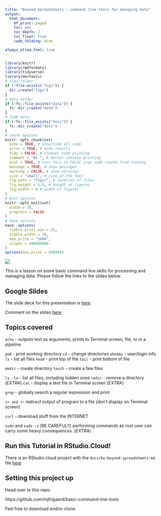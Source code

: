```yaml
---
title: "Beyond Spreadsheets : command line tools for managing data"
output:
  html_document:
    df_print: paged
    toc: yes
    toc_depth: 2
    toc_float: true
    code_folding: hide

always_allow_html: true
---
```


```r
library(knitr)
library(rmdformats)
library(tidyverse)
library(devtools)
# figs folder
if (!file.exists("figs")) {
  dir.create("figs")
}
# data folder
if (!fs::file_exists("data")) {
  fs::dir_create("data")
}
# JSON data
if (!fs::file_exists("docs")) {
  fs::dir_create("docs")
}
# chunk options
knitr::opts_chunk$set(
  echo = TRUE, # show/hide all code
  error = TRUE, # hide results
  tidy = FALSE, # cleaner code printing
  comment = "#> ", # better console printing
  eval = TRUE, # turn this to FALSE stop code chunks from running
  message = TRUE, # show messages
  warning = FALSE, # show warnings
  size = "small", # size of the text
  fig.path = "figs/", # location of files
  fig.height = 5.5, # height of figures
  fig.width = 8 # width of figures
) 
# knit options
knitr::opts_knit$set(
  width = 78,
  progress = FALSE
)
# base options
base::options(
  tibble.print_max = 25,
  tibble.width = 78,
  max.print = "1000",
  scipen = 100000000
)
options(max.print = 999999)
```


![](images/01-cli.png)

This is a lesson on some basic command line skills for processing and managing data. Please follow the links to the slides below.

## Google Slides

The slide deck for this presentation is [here](http://bit.ly/33DuKMt)

Comment on the slides [here](http://bit.ly/bu-beyond-spreadsheets)

## Topics covered

`echo` - outputs text as arguments, prints to Terminal screen, file, or in a pipeline

`pwd` - print working directory
`cd` - change directories
`whoami` - user/login info
`ls` - list all files
`head` - print top of file
`tail` - print bottom of file

`mkdir` - create directory
`touch` - create a few files


`ls -la` - list all files, including hidden ones
`rmdir` - remove a directory  (*EXTRA*)
`cat` - display a text file in Terminal screen  (*EXTRA*)

`grep` - globally search a regular expression and print

`>> and > `- redirect output of program to a file (don’t display on Terminal screen)

`curl` - download stuff from the INTERNET

`sudo` and `sudo -s` (BE CAREFUL!!) performing commands as root user can carry some heavy consequences. (*EXTRA*)

## Run this Tutorial in RStudio.Cloud!

There is an RStudio cloud project with the `docs/bu-beyond-spreadsheets.md` file [here](https://rstudio.cloud/project/618815)

## Setting this project up

Head over to this repo:

https://github.com/mjfrigaard/basic-command-line-tools

Feel free to download and/or clone.
